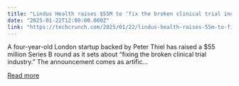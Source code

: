 ```yaml
---
title: "Lindus Health raises $55M to ‘fix the broken clinical trial industry’"
date: "2025-01-22T12:00:00.000Z"
link: "https://techcrunch.com/2025/01/22/lindus-health-raises-55m-to-fix-the-broken-clinical-trial-industry/"
---
```


A four-year-old London startup backed by Peter Thiel has raised a $55 million Series B round as it sets about &#8220;fixing the broken clinical trial industry.&#8221; The announcement comes as artific...

[Read more](https://techcrunch.com/2025/01/22/lindus-health-raises-55m-to-fix-the-broken-clinical-trial-industry/)

